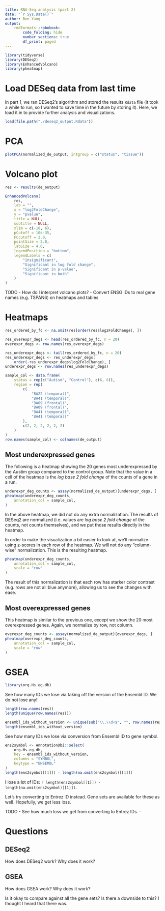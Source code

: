 ```yaml
---
title: RNA-Seq analysis (part 2)
date: "`r Sys.Date()`"
author: Ben Yang
output:
    rmdformats::robobook:
        code_folding: hide
        number_sections: true
        df_print: paged
---
```


```r
library(tidyverse)
library(DESeq2)
library(EnhancedVolcano)
library(pheatmap)
```

# Load DESeq data from last time

In part 1, we ran DESeq2's algorithm and stored the results `Rdata` file (it
took a while to run, so I wanted to save time in the future by storing it).
Here, we load it in to provide further analysis and visualizations.

```r
load(file.path("./deseq2_output.Rdata"))
```

# PCA

```r
plotPCA(normalized_de_output, intgroup = c("status", "tissue"))
```

# Volcano plot

```r
res <- results(de_output)
```

```r
EnhancedVolcano(
    res,
    lab = "",
    x = "log2FoldChange",
    y = "pvalue",
    title = NULL,
    subtitle = NULL,
    xlim = c(-10, 6),
    pCutoff = 10e-35,
    FCcutoff = 2.0,
    pointSize = 2.0,
    labSize = 4.0,
    legendPosition = "bottom",
    legendLabels = c(
        "Insignificant",
        "Significant in log fold change",
        "Significant in p-value",
        "Significant in both"
    )
)
```


TODO
- How do I interpret volcano plots?
- Convert ENSG IDs to real gene names (e.g. TSPAN6) on heatmaps and tables


# Heatmaps


```r
res_ordered_by_fc <- na.omit(res[order(res$log2FoldChange), ])

res_overexpr_degs <- head(res_ordered_by_fc, n = 20)
overexpr_degs <- row.names(res_overexpr_degs)

res_underexpr_degs <- tail(res_ordered_by_fc, n = 20)
res_underexpr_degs <- res_underexpr_degs[
    order(-res_underexpr_degs$log2FoldChange), ]
underexpr_degs <- row.names(res_underexpr_degs)

sample_col <- data.frame(
    status = rep(c("Autism", "Control"), c(6, 6)),
    region = rep(
        c(
            "BA22 (temporal)",
            "BA41 (temporal)",
            "BA09 (frontal)",
            "BA09 (frontal)",
            "BA41 (temporal)",
            "BA41 (temporal)"
        ),
        c(2, 2, 2, 2, 2, 2)
    )
)
row.names(sample_col) <- colnames(de_output)
```

## Most underexpressed genes

The following is a heatmap showing the 20 genes most underexpressed by the
Austim group compared to the control group. Note that the value in a cell of the
heatmap is the _log base 2 fold change_ of the counts of a gene in a run.

```r
underexpr_deg_counts <- assay(normalized_de_output)[underexpr_degs, ]
pheatmap(underexpr_deg_counts,
    annotation_col = sample_col,
)
```

In the above heatmap, we did not do any extra normalization. The results of
DESeq2 are normalized (i.e. values are _log base 2 fold change_ of the counts,
not counts themselves), and we put those results directly in the heatmap.

In order to make the visualization a bit easier to look at, we'll normalize
using z-scores in each row of the heatmap. We will not do any "column-wise"
normalization. This is the resulting heatmap.

```r
pheatmap(underexpr_deg_counts,
    annotation_col = sample_col,
    scale = "row"
)
```

The result of this normalization is that each row has starker color contrast
(e.g. rows are not all blue anymore), allowing us to see the changes with ease.

## Most overexpressed genes

This heatmap is similar to the previous one, except we show the 20 most
overexpressed genes. Again, we normalize by row, not column.

```r
overexpr_deg_counts <- assay(normalized_de_output)[overexpr_degs, ]
pheatmap(overexpr_deg_counts,
    annotation_col = sample_col,
    scale = "row"
)
```

# GSEA

```r
library(org.Hs.eg.db)
```

See how many IDs we lose via taking off the version of the Ensembl ID. We do not
lose any!

```r
length(row.names(res))
length(unique(row.names(res)))

ensembl_ids_without_version <- unique(sub("\\.\\d+$", "", row.names(res)))
length(ensembl_ids_without_version)
```

See how many IDs we lose via conversion from Ensembl ID to gene symbol.

```r
ens2symbol <- AnnotationDbi::select(
    org.Hs.eg.db,
    key = ensembl_ids_without_version,
    columns = "SYMBOL",
    keytype = "ENSEMBL"
)
length(ens2symbol[[1]]) - length(na.omit(ens2symbol)[[1]])
```

I lose a lot of IDs: `r length(ens2symbol[[1]]) - length(na.omit(ens2symbol)[[1]])`.

Let's try converting to Entrez ID instead. Gene sets are available for these as
well. Hopefully, we get less loss.

TODO
- See how much loss we get from converting to Entrez IDs.
-  

# Questions

## DESeq2

How does DESeq2 work? Why does it work?

## GSEA

How does GSEA work? Why does it work?

Is it okay to compare against all the gene sets? Is there a downside to this? I
thought I heard that there was.

